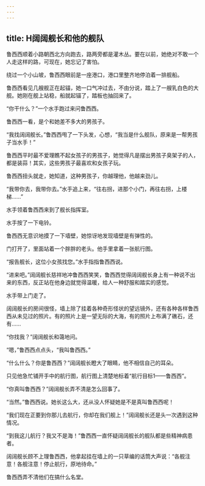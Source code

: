 ```yaml
---
---
---
```

title: H阔阔舰长和他的舰队
---




鲁西西顺着小路朝西北方向跑去，路两旁都是灌木丛。要在以前，她绝对不敢一个人走这样的路，可现在，她忘记了害怕。

绕过一个小山坡，鲁西西眼前是一座港口，港口里整齐地停泊着一排舰船。

鲁西西看见几艘舰正在起锚，她一口气冲过去，不由分说，踏上了一艘乳白色的大舰。她刚在舰上站稳，船就起锚了，踏板也抽回来了。

“你干什么？”一个水手跑过来问鲁西西。

鲁西西一看，是个和她差不多大的男孩子。

“我找阔阔舰长。”鲁西西甩了一下头发，心想，“我当是什么舰队，原来是一帮男孩子当水手！”

鲁西西平时最不爱理瞧不起女孩子的男孩子，她觉得凡是摆出男孩子臭架子的人，都是装蒜！其实，这些男孩子最喜欢和女孩子玩。

鲁西西扭头就走，她知道，这种男孩子，你越理他，他越来劲儿。

“我带你去，我带你去。”水手追上来，“往右拐，进那个小门，再往右拐，上楼梯……”

水手领着鲁西西来到了舰长指挥室。

水手按了一下电铃。

鲁西西无意识地摸了一下墙壁，她惊讶地发现墙壁是有弹性的。

门打开了，里面站着一个胖胖的老头。他手里拿着一张航行图。

“报告舰长，这位小女孩找您。”水手指指鲁西西说。

“进来吧。”阔阔舰长慈祥地冲鲁西西笑笑，鲁西西觉得阔阔舰长身上有一种说不出来的东西，反正站在他身边就觉得温暖，给人一种舒服和踏实的感觉。

水手带上门走了。

阔阔舰长的房间很怪，墙上除了挂着各种奇形怪状的望远镜外，还有各种各样鲁西西从未见过的照片。有的照片上是一望无际的大海，有的照片上布满了礁石，还有……

“你找我？”阔阔舰长和蔼地问。

“嗯，”鲁西西点点头，“我叫鲁西西。”

“什么什么？你是鲁西西？”阔阔舰长瞪大了眼睛，他不相信自己的耳朵。

只见他急忙铺开手中的航行图，航行图上清楚地标着“航行目标1——鲁西西”。

“你真叫鲁西西？”阔阔舰长弄不清是怎么回事了。

“当然。”鲁西西说。她长这么大，还从没人怀疑她是不是真叫鲁西西呢！

“我们现在正要到你那儿去航行，你却在我们舰上！”阔阔舰长还是头一次遇到这种情况。

“到我这儿航行？我又不是海！”鲁西西一直怀疑阔阔舰长的舰队都是些精神病患者。

阔阔舰长顾不上理鲁西西，他拿起挂在墙上的一只草编的话筒大声说：“各舰注意！各舰注意！停止航行，原地待命。”

鲁西西弄不清他们在搞什么名堂。